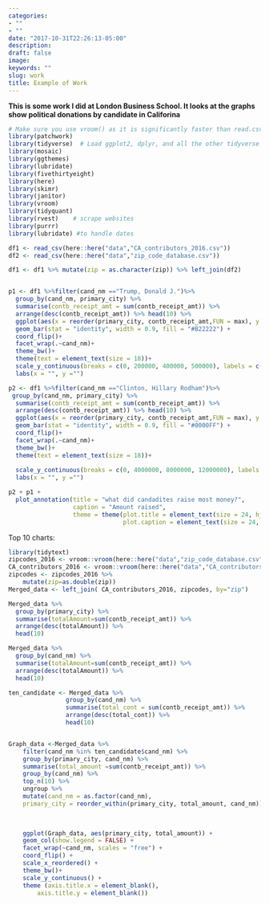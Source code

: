 ```yaml
---
categories:
- ""
- ""
date: "2017-10-31T22:26:13-05:00"
description:
draft: false
image:
keywords: ""
slug: work
title: Example of Work
---
```

**This is some work I did at London Business School. It looks at the graphs show political donations by candidate in Califorina**

```r
# Make sure you use vroom() as it is significantly faster than read.csv()
library(patchwork)
library(tidyverse)  # Load ggplot2, dplyr, and all the other tidyverse packages
library(mosaic)
library(ggthemes)
library(lubridate)
library(fivethirtyeight)
library(here)
library(skimr)
library(janitor)
library(vroom)
library(tidyquant)
library(rvest)    # scrape websites
library(purrr)  
library(lubridate) #to handle dates

df1 <- read_csv(here::here("data","CA_contributors_2016.csv"))
df2 <- read_csv(here::here("data","zip_code_database.csv"))

df1 <- df1 %>% mutate(zip = as.character(zip)) %>% left_join(df2)


p1 <- df1 %>%filter(cand_nm =="Trump, Donald J.")%>%
  group_by(cand_nm, primary_city) %>% 
  summarise(contb_receipt_amt = sum(contb_receipt_amt)) %>%
  arrange(desc(contb_receipt_amt)) %>% head(10) %>%
  ggplot(aes(x = reorder(primary_city, contb_receipt_amt,FUN = max), y =contb_receipt_amt))+
  geom_bar(stat = "identity", width = 0.9, fill = "#B22222") +
  coord_flip()+
  facet_wrap(.~cand_nm)+
  theme_bw()+
  theme(text = element_text(size = 18))+
  scale_y_continuous(breaks = c(0, 200000, 400000, 500000), labels = c("$0", "$200,000", "$400,000", "$500,000"))+
  labs(x = "", y ="")

p2 <- df1 %>%filter(cand_nm =="Clinton, Hillary Rodham")%>%
 group_by(cand_nm, primary_city) %>% 
  summarise(contb_receipt_amt = sum(contb_receipt_amt)) %>%
  arrange(desc(contb_receipt_amt)) %>% head(10) %>%
  ggplot(aes(x = reorder(primary_city, contb_receipt_amt,FUN = max), y =contb_receipt_amt))+
  geom_bar(stat = "identity", width = 0.9, fill = "#0000FF") +
  coord_flip()+
  facet_wrap(.~cand_nm)+
  theme_bw()+
  theme(text = element_text(size = 18))+
  
  scale_y_continuous(breaks = c(0, 4000000, 8000000, 12000000), labels = c("$0", "$4,000,000", "$8,000,000", "$12,000,000"))+
  labs(x = "", y ="")

p2 + p1 + 
  plot_annotation(title = "what did candadites raise most money?",
                  caption = "Amount raised",
                  theme = theme(plot.title = element_text(size = 24, hjust = 0.1),
                                plot.caption = element_text(size = 24, hjust = 0.55)))
```
Top 10 charts:

```r

library(tidytext)
zipcodes_2016 <- vroom::vroom(here::here("data","zip_code_database.csv"))
CA_contributors_2016 <- vroom::vroom(here::here("data","CA_contributors_2016.csv"))
zipcodes <- zipcodes_2016 %>%
    mutate(zip=as.double(zip))
Merged_data <- left_join( CA_contributors_2016, zipcodes, by="zip")

Merged_data %>%
  group_by(primary_city) %>%
  summarise(totalAmount=sum(contb_receipt_amt)) %>% 
  arrange(desc(totalAmount)) %>% 
  head(10)

Merged_data %>%
  group_by(cand_nm) %>%
  summarise(totalAmount=sum(contb_receipt_amt)) %>% 
  arrange(desc(totalAmount)) %>% 
  head(10)

ten_candidate <- Merged_data %>% 
                group_by(cand_nm) %>% 
                summarise(total_cont = sum(contb_receipt_amt)) %>% 
                arrange(desc(total_cont)) %>% 
                head(10)


Graph_data <-Merged_data %>%
    filter(cand_nm %in% ten_candidate$cand_nm) %>% 
    group_by(primary_city, cand_nm) %>% 
    summarise(total_amount =sum(contb_receipt_amt)) %>% 
    group_by(cand_nm) %>%
    top_n(10) %>% 
    ungroup %>% 
    mutate(cand_nm = as.factor(cand_nm),
    primary_city = reorder_within(primary_city, total_amount, cand_nm)) 
 

    
    ggplot(Graph_data, aes(primary_city, total_amount)) +
    geom_col(show.legend = FALSE) +
    facet_wrap(~cand_nm, scales = "free") +
    coord_flip() +
    scale_x_reordered() +
    theme_bw()+
    scale_y_continuous() +
    theme (axis.title.x = element_blank(), 
        axis.title.y = element_blank()) 






```

